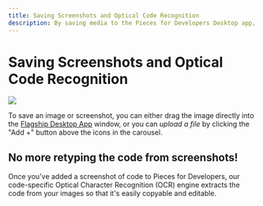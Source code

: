 ```yaml
---
title: Saving Screenshots and Optical Code Recognition
description: By saving media to the Pieces for Developers Desktop app, all of your screenshots and code can live side by side.
---
```


<link rel="canonical" href="https://docs.pieces.app/product-highlights-and-benefits/saving-screenshots" />

# Saving Screenshots and Optical Code Recognition

<Image zoom src="https://storage.googleapis.com/pieces_static_resources/pfd_resource_center/CODE_FROM_SCREENSHOT.gif" />

To save an image or screenshot, you can either drag the image directly into the <a target="_blank" href="https://docs.pieces.app/overview">Flagship Desktop App</a> window, or you can _upload a file_ by clicking the "Add +" button above the icons in the carousel.

## No more retyping the code from screenshots!
Once you've added a screenshot of code to Pieces for Developers, our code-specific Optical Character Recognition (OCR) engine extracts the code from your images so that it's easily copyable and editable.
